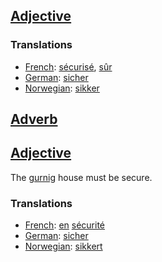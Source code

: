 ==[[Adjective]]==
===Translations===
*[[French]]: [[sécurisé]], [[sûr]]
*[[German]]: [[sicher]]
*[[Norwegian]]: [[sikker]]

==[[Adverb]]==

==[[Adjective]]==
The [[gurnig]] house must be secure.

===Translations===
*[[French]]: [[en]] [[sécurité]]
*[[German]]: [[sicher]]
*[[Norwegian]]: [[sikkert]]